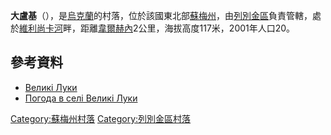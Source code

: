 {{coord|50|44|43|N|34|9|43|E|scale:100000_region:UA|display=title}}

'''大盧基'''（{{lang-uk|Великі Луки}}），是[[烏克蘭|烏克蘭]]的村落，位於該國東北部[[蘇梅州|蘇梅州]]，由[[列別金區|列別金區]]負責管轄，處於[[維利尚卡河_(蘇拉河支流)|維利尚卡河]]畔，距離[[韋爾赫內_(列別金區)|韋爾赫內]]2公里，海拔高度117米，2001年人口20。

==參考資料==
*[http://w1.c1.rada.gov.ua/pls/z7502/A005?rdat1=02.02.2010&rf7571=29362 Великі Луки]{{dead link|date=2017年12月 |bot=InternetArchiveBot |fix-attempted=yes }}
* [http://weather.in.ua/ua/symskaja/2978 Погода в селі Великі Луки]{{Wayback|url=http://weather.in.ua/ua/symskaja/2978 |date=20111219221034 }}

{{DEFAULTSORT:Великі Луки}}
[[Category:蘇梅州村落|Category:蘇梅州村落]]
[[Category:列別金區村落|Category:列別金區村落]]


{{Sumy-geo-stub}}